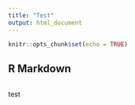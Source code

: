 ```yaml
---
title: "Test"
output: html_document
---
```


```r
knitr::opts_chunk$set(echo = TRUE)
```

## R Markdown

```r

```

test